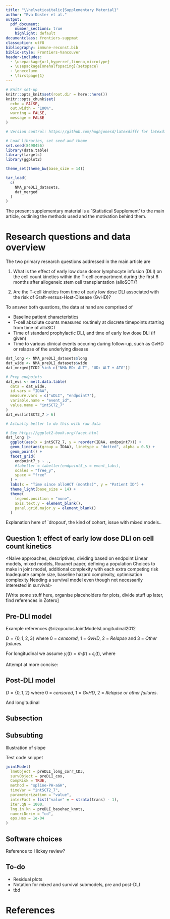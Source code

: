 ```yaml
---
title: "\\helveticaitalic{Supplementary Material}"
author: "Eva Koster et al."
output: 
  pdf_document:
    number_sections: true
    highlight: default
documentclass: frontiers-suppmat
classoption: utf8
bibliography: immune-reconst.bib
biblio-style: Frontiers-Vancouver
header-includes: 
  - \usepackage{url,hyperref,lineno,microtype}
  - \usepackage[onehalfspacing]{setspace}
  - \onecolumn
  - \firstpage{1}
---
```


```r
# Knitr set-up
knitr::opts_knit$set(root.dir = here::here())
knitr::opts_chunk$set(
  echo = FALSE, 
  out.width = "100%", 
  warning = FALSE, 
  message = FALSE
)

# Version control: https://github.com/hughjonesd/latexdiffr for latexdiffr

# Load libraries, set seed and theme
set.seed(8498456)
library(data.table)
library(targets)
library(ggplot2)

theme_set(theme_bw(base_size = 14))
```

<!-- Load targets objects -->

```r
tar_load(
  c(
    NMA_preDLI_datasets,
    dat_merged
  )
)
```

The present supplementary material is a `Statistical Supplement' to the main article, outlining the methods used and the motivation behind them.

# Research questions and data overview

<!-- Do just for CD4? Also use subsections -->

The two primary research questions addressed in the main article are

1. What is the effect of early low dose donor lymphocyte infusion (DLI) on the cell count kinetics within the T-cell compartment during the first 6 months after allogeneic stem cell transplantation (alloSCT)?

2. Are the T-cell kinetics from time of early low dose DLI associated with the risk of Graft-versus-Host-Disease (GvHD)?

To answer both questions, the data at hand are comprised of

- Baseline patient characteristics
- T-cell absolute counts measured routinely at discrete timepoints starting from time of alloSCT <!-- Add swimmer plot here -->
- Time of standard prophylactic DLI, and time of early low dose DLI (if given)
- Time to various clinical events occuring during follow-up, such as GvHD or relapse of the underlying disease

<!-- Do we want raw data overview here, maybe the swimmer plot -->

```r
dat_long <- NMA_preDLI_datasets$long
dat_wide <- NMA_preDLI_datasets$wide
dat_merged[TCD2 %in% c("NMA RD: ALT", "UD: ALT + ATG")]

# Prep endpoints 
dat_evs <- melt.data.table(
  data = dat_wide,
  id.vars = "IDAA",
  measure.vars = c("uDLI", "endpoint7"),
  variable.name = "event_id",
  value.name = "intSCT2_7"
)
dat_evs[intSCT2_7 > 6]

# Actually better to do this with raw data

# See https://ggplot2-book.org/facet.html
dat_long |> 
  ggplot(aes(x = intSCT2_7, y = reorder(IDAA, endpoint7))) +
  geom_line(aes(group = IDAA), linetype = "dotted", alpha = 0.5) +
  geom_point() +
  facet_grid(
    endpoint7_s ~ ., 
    #labeller = labeller(endpoint5_s = event_labs),
    scales = "free_y",
    space = "free"
  ) +
  labs(x = "Time since alloHCT (months)", y = "Patient ID") + 
  theme_light(base_size = 14) +
  theme(
    legend.position = "none",
    axis.text.y = element_blank(), 
    panel.grid.major.y = element_blank()
  ) 
```

Explanation here of `dropout', the kind of cohort, issue with mixed models..

## Question 1: effect of early low dose DLI on cell count kinetics

<Naive approaches, descriptives, dividing based on endpoint
Linear models, mixed models, Rouanet paper, defining a population
Choices to make in joint model, additional complexity with each extra competing risk
Inadequate sample size, baseline hazard complexity, optimisation complexity
Needing a survival model even though not necessarily interested in survival> 

[Write some stuff here, organise placeholders for plots, divide stuff up later, find references in Zotero]

## Pre-DLI model

Example references @rizopoulosJointModelsLongitudinal2012

$D = \{0, 1, 2, 3\}$ where 0 = *censored*, 1 = *GvHD*, 2 = *Relapse* and 3 = *Other failures*.

\begin{align*}
  h_{1i}(t) &= h_{10}(t) \exp\big\{\gamma_{11}\text{UD}_i + \gamma_{12}\text{ITT}_i + \alpha_1 m_i(t) \big\} \\ 
  h_{2i}(t) &= h_{20}(t) \exp\big\{\gamma_{21}\text{UD}_i + \gamma_{22}\text{ITT}_i + \alpha_2 m_i(t) \big\} \\
  h_{3i}(t) &= h_{30}(t) \exp\big\{\gamma_{31}\text{UD}_i + \alpha_3 m_i(t) \big\}
\end{align*}

For longitudinal we assume $y_i(t) = m_i(t) + \epsilon_i(t)$, where


\begin{align*}
  m_i(t) &= \beta_0 + (\beta_1 + b_{i1})B_n(t,\lambda_1) + (\beta_2 + b_{i2})B_n(t,\lambda_2) + (\beta_3 + b_{i3})B_n(t,\lambda_3) + \\
  & \beta_4 \{B_n(t,\lambda_1) \times \text{ITT}_i \} + \beta_5 \{B_n(t,\lambda_2) \times \text{ITT}_i \} + \beta_6 \{B_n(t,\lambda_3) \times \text{ITT}_i \} + \\
  & \beta_7 \{B_n(t,\lambda_1) \times \text{UD}_i \} + \beta_8 \{B_n(t,\lambda_2) \times \text{UD}_i \} + \beta_9 \{B_n(t,\lambda_3) \times \text{UD}_i \} + \\
  & \beta_{10} \{B_n(t,\lambda_1) \times \text{ITT}_i \times \text{UD}_i \} + \beta_{11} \{B_n(t,\lambda_2) \times \text{ITT}_i \times \text{UD}_i \} \\
  & \beta_{12} \{B_n(t,\lambda_3) \times \text{ITT}_i \times \text{UD}_i \} + \\
  & \beta_{13}\text{CMV}_i + \beta_{14}\text{ITT}_i + \beta_{15}\text{UD}_i + \beta_{16} \{\text{ITT}_i \times \text{UD}_i\}
\end{align*}

Attempt at more concise:

\begin{align*}
  m_i(t) &= \beta_0 + \sum_{q=1}^3(\beta_q + b_{iq})B_n(t,\lambda_q)  + \sum_{q=1}^3 \beta_{q + 3}\{B_n(t,\lambda_q) \times \text{ITT}_i\} + \sum_{q=1}^3 \beta_{q + 6}\{B_n(t,\lambda_q) \times \text{UD}_i\} + \\
  & \sum_{q=1}^3 \beta_{q + 9}\{B_n(t,\lambda_q) \times \text{ITT}_i \times \text{UD}_i\} + \beta_{13}\text{CMV}_i + \beta_{14}\text{ITT}_i + \beta_{15}\text{UD}_i + \beta_{16} \{\text{ITT}_i \times \text{UD}_i\}
\end{align*}


## Post-DLI model

$D = \{0, 1, 2\}$ where 0 = *censored*, 1 = *GvHD*, 2 = *Relapse or other failures*.

\begin{align*}
  h_{1i}(t) &= h_{10}(t) \exp\big\{\gamma_{11}\text{EarlyDLI}_i + \alpha_1 m_i(t) \big\} \\ 
  h_{2i}(t) &= h_{20}(t) \exp\big\{\alpha_2 m_i(t) \big\}
\end{align*}

And longitudinal 

\begin{align*}
  m_i(t) &= (\beta_0 + b_{i0}) + \sum_{q=1}^2(\beta_q + b_{iq})B_n(t,\lambda_q)  + \sum_{q=1}^2 \beta_{q + 2}\{B_n(t,\lambda_q) \times \text{EarlyDLI}_i\} + \beta_{15}\text{UD}_i 
\end{align*}

## Subsection


## Subsubting

Illustration of slope

Test code snippet

```r
jointModel(
  lmeObject = preDLI_long_corr_CD3,
  survObject = preDLI_cox,
  CompRisk = TRUE,
  method = "spline-PH-aGH",
  timeVar = "intSCT2_7",
  parameterization = "value",
  interFact = list("value" = ~ strata(trans) - 1),
  iter.qN = 1000,
  lng.in.kn = preDLI_basehaz_knots,
  numeriDeriv = "cd",
  eps.Hes = 1e-04
)
```

## Software choices

Reference to Hickey review?

## To-do

- Residual plots
- Notation for mixed and survival submodels, pre and post-DLI
- tbd

# References
